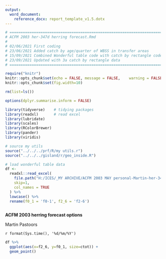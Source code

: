 ---
output: 
  word_document:
    reference_docx: report_template_v1.5.dotx
---

```{r setup, include=FALSE}


# =======================================================================================
# ACFM 2003 her-347d herring forecast.Rmd
# 
# 02/06/2021 First coding 
# 23/06/2021 Added catch by age/quarter of WBSS in transfer areas
# 15/09/2021 Combined Wonderful table code with catch by rectangle code
# 23/09/2021 Updated with 3a catch by rectangle data
# =======================================================================================

require("knitr")
knitr::opts_chunk$set(echo = FALSE,	message = FALSE,	warning = FALSE,	comment = "",	crop = TRUE )
knitr::opts_chunk$set(fig.width=10) 

rm(list=ls())

options(dplyr.summarise.inform = FALSE)

library(tidyverse)    # tidying packages
library(readxl)       # read excel
library(lubridate)
library(scales)
library(RColorBrewer)
library(pander)
library(viridis)

# source my utils
source("../../../prf/R/my utils.r")
source("../../../gisland/r/geo_inside.R")

# load wonderful table data
df <- 
  readxl::read_excel(
    file.path("H:/ICES/_MY ARCHIVE/ACFM 2003 MAY personal-Martin-her-347d-herring forecast.xls"),
    skip=1,
    col_names = TRUE
  ) %>%
  lowcase() %>% 
  rename(f0_1 = 'f0-1', f2_6 = 'f2-6') 



```

**ACFM 2003 herring forecast options**

Martin Pastoors

`r format(Sys.time(), '%d/%m/%Y')`


```{r, echo=FALSE, fig.asp=1.0, fig.align="center", message=FALSE, warning=FALSE}

df %>% 
  ggplot(aes(x=f2_6, y=f0_1, size=ctot)) +
  geom_point()


```

